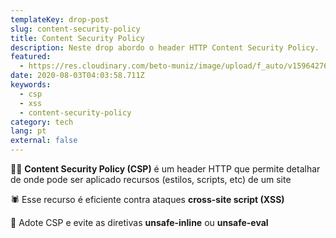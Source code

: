 ```yaml
---
templateKey: drop-post
slug: content-security-policy
title: Content Security Policy
description: Neste drop abordo o header HTTP Content Security Policy.
featured:
  - https://res.cloudinary.com/beto-muniz/image/upload/f_auto/v1596427689/csp_mvtpjb.png
date: 2020-08-03T04:03:58.711Z
keywords:
  - csp
  - xss
  - content-security-policy
category: tech
lang: pt
external: false
---
```


<Drop>

💂‍♀️ **Content Security Policy (CSP)** é um header HTTP que permite detalhar de onde pode ser aplicado recursos (estilos, scripts, etc) de um site

🕷 Esse recurso é eficiente contra ataques **cross-site script (XSS)**

👏 Adote CSP e evite as diretivas **unsafe-inline** ou **unsafe-eval**

</Drop>